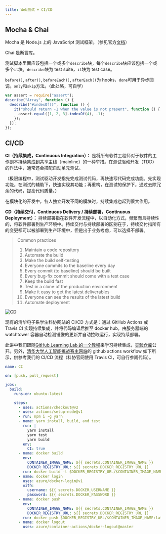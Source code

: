 ```yaml
---
title: Web测试 + CI/CD
---
```


## Mocha & Chai

Mocha 是 Node.js 上的 JavaScript 测试框架。（参见官方[文档](https://mochajs.org/)）

Chai 是断言库。

测试脚本里面应该包括一个或多个`describe`块，每个`describe`块应该包括一个或多个`it`块。`describe`块为 test suite，`it`块为 test case。

`before()`, `after()`, `beforeEach()`, `afterEach()`为 hooks，`done`可用于异步回调。`only`和`skip`方法。（此处略，可自学）

```javascript
var assert = require("assert");
describe("Array", function () {
  describe("#indexOf()", function () {
    it("should return -1 when the value is not present", function () {
      assert.equal([1, 2, 3].indexOf(4), -1);
    });
  });
});
```

## CI/CD

<strong>CI（持续集成，Continuous Integration）：</strong>
是将所有软件工程师对于软件的工作副本持续集成到共享主线（mainline）的一种举措。在测试驱动开发（TDD）的作法中，通常还会搭配自动单元测试。

（极限编程中，测试驱动开发指先完成测试代码，再快速写代码完成功能。先实现功能，在测试的辅助下，快速实现其功能；再重构，在测试的保护下，通过去除冗余的代码，提高代码质量。）

在模块化的开发中，各人独立开发不同的模块时，持续集成也起到很大作用。

<strong>
  CD（持续交付，Continuous Delivery / 持续部署，Continuous Deployment）：
</strong>
持续部署指在软件开发流程中，以自动化方式，频繁而且持续性的，将软件部署到生产环境中。持续交付与持续部署的区别在于，持续交付指所有的变更都可以被部署到生产环境中，但是出于业务考虑，可以选择不部署。

> Common practices
>
> 1. Maintain a code repository
> 2. Automate the build
> 3. Make the build self-testing
> 4. Everyone commits to the baseline every day
> 5. Every commit (to baseline) should be built
> 6. Every bug-fix commit should come with a test case
> 7. Keep the build fast
> 8. Test in a clone of the production environment
> 9. Make it easy to get the latest deliverables
> 10. Everyone can see the results of the latest build
> 11. Automate deployment

![CD](../assets/CD.png)

现有的清华电子系学生科协网站的 CI/CD 方式是：通过 GitHub Actions 或 Travis CI 实现持续集成，并将代码编译后推至 docker hub，由服务器端的 watchtower 容器自动检测镜像的更新并自动拉取运行，实现持续部署。

此讲中我们跟随[GitHub Learning Lab 的一个教程](https://lab.github.com/githubtraining/github-actions:-continuous-integration)来学习持续集成，[实验仓库](https://github.com/boltma/github-actions-for-ci)公开。另外，[清华大学人工智能挑战赛主网站](https://thu-ai.net)的 github actions workflow 如下所示，供参考我们的 CI/CD 流程（科协官网使用 Travis CI，可自行参阅代码）。

```yml
name: CI

on: [push, pull_request]

jobs:
  build:
    runs-on: ubuntu-latest

    steps:
      - uses: actions/checkout@v2
      - uses: actions/setup-node@v1
      - run: npm i -g yarn
      - name: yarn install, build, and test
        run: |
          yarn install
          yarn test
          yarn build
        env:
          CI: true
      - name: docker build
        env:
          CONTAINER_IMAGE_NAME: ${{ secrets.CONTAINER_IMAGE_NAME }}
          DOCKER_REGISTRY_URL: ${{ secrets.DOCKER_REGISTRY_URL }}
        run: docker build -t $DOCKER_REGISTRY_URL/$CONTAINER_IMAGE_NAME:latest .
      - name: docker login
        uses: azure/docker-login@v1
        with:
          username: ${{ secrets.DOCKER_USERNAME }}
          password: ${{ secrets.DOCKER_PASSWORD }}
      - name: docker push
        env:
          CONTAINER_IMAGE_NAME: ${{ secrets.CONTAINER_IMAGE_NAME }}
          DOCKER_REGISTRY_URL: ${{ secrets.DOCKER_REGISTRY_URL }}
        run: docker push $DOCKER_REGISTRY_URL/$CONTAINER_IMAGE_NAME:latest
      - name: docker logout
        uses: azure/container-actions/docker-logout@master
```
